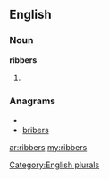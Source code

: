 ==English==

===Noun===
'''ribbers'''

# {{plural of|[[ribber]]}}

===Anagrams===
* {{alphagram|bbeirrs}}
* [[bribers#English|bribers]]

[[Category:English plurals]]

[[ar:ribbers]]
[[my:ribbers]]